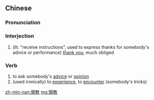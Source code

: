 {{also|领教}}
==Chinese==
{{zh-forms|s=领教}}

===Pronunciation===
{{zh-pron
|m=lǐngjiào
|c=ling5 gaau3
|cat=intj,v
}}

===Interjection===
{{zh-interj}}

# (lit. "receive instructions", used to express thanks for somebody's advice or performance) [[thank you]], much obliged

===Verb===
{{zh-verb}}

# to ask somebody's [[advice]] or [[opinion]]
# (used ironically) to [[experience]], to [[encounter]] (somebody's tricks)

[[zh-min-nan:領教]]
[[mg:領教]]